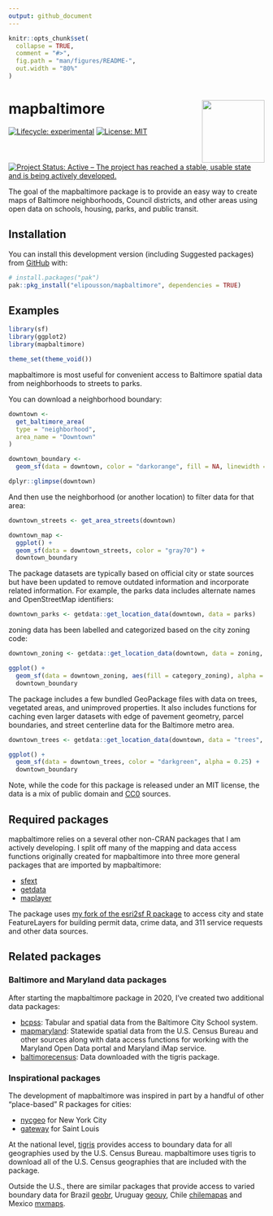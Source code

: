 ```yaml
---
output: github_document
---
```


<!-- README.md is generated from README.Rmd. Please edit that file -->

```r
knitr::opts_chunk$set(
  collapse = TRUE,
  comment = "#>",
  fig.path = "man/figures/README-",
  out.width = "80%"
)
```

# mapbaltimore <img src="man/figures/logo.png" align="right" height="123"/>

<!-- badges: start -->
[![Lifecycle: experimental](https://img.shields.io/badge/lifecycle-experimental-orange.svg)](https://lifecycle.r-lib.org/articles/stages.html#experimental)
[![License: MIT](https://img.shields.io/badge/License-MIT-yellow.svg)](https://opensource.org/licenses/MIT)
[![Project Status: Active – The project has reached a stable, usable state and is being actively developed.](https://www.repostatus.org/badges/latest/active.svg)](https://www.repostatus.org/#active)
<!-- badges: end -->

The goal of the mapbaltimore package is to provide an easy way to create maps of Baltimore neighborhoods, Council districts, and other areas using open data on schools, housing, parks, and public transit.

## Installation

You can install this development version (including Suggested packages) from [GitHub](https://github.com/) with:

``` r
# install.packages("pak")
pak::pkg_install("elipousson/mapbaltimore", dependencies = TRUE)
```

## Examples

```r
library(sf)
library(ggplot2)
library(mapbaltimore)

theme_set(theme_void())
```

mapbaltimore is most useful for convenient access to Baltimore spatial data from neighborhoods to streets to parks.

You can download a neighborhood boundary:

```r
downtown <-
  get_baltimore_area(
  type = "neighborhood",
  area_name = "Downtown"
)

downtown_boundary <-
  geom_sf(data = downtown, color = "darkorange", fill = NA, linewidth = 0.75, linetype = "dashed")

dplyr::glimpse(downtown)
```

And then use the neighborhood (or another location) to filter data for that area:

```r
downtown_streets <- get_area_streets(downtown)

downtown_map <-
  ggplot() +
  geom_sf(data = downtown_streets, color = "gray70") +
  downtown_boundary
```

The package datasets are typically based on official city or state sources but have been updated to remove outdated information and incorporate related information. For example, the parks data includes alternate names and OpenStreetMap identifiers:

```r
downtown_parks <- getdata::get_location_data(downtown, data = parks)
```
zoning data has been labelled and categorized based on the city zoning code:

```r
downtown_zoning <- getdata::get_location_data(downtown, data = zoning, dist = 500, unit = "m")

ggplot() +
  geom_sf(data = downtown_zoning, aes(fill = category_zoning), alpha = 0.3) +
  downtown_boundary
```

The package includes a few bundled GeoPackage files with data on trees, vegetated areas, and unimproved properties. It also includes functions for caching even larger datasets with edge of pavement geometry, parcel boundaries, and street centerline data for the Baltimore metro area.

```r
downtown_trees <- getdata::get_location_data(downtown, data = "trees", package = "mapbaltimore", dist = 100, unit = "m")

ggplot() +
  geom_sf(data = downtown_trees, color = "darkgreen", alpha = 0.25) +
  downtown_boundary
```

Note, while the code for this package is released under an MIT license, the data is a mix of public domain and [CC0](https://creativecommons.org/publicdomain/zero/1.0/) sources.

## Required packages

mapbaltimore relies on a several other non-CRAN packages that I am actively developing. I split off many of the mapping and data access functions originally created for mapbaltimore into three more general packages that are imported by mapbaltimore:

-   [sfext](https://elipousson.github.io/sfext/)
-   [getdata](https://elipousson.github.io/getdata/)
-   [maplayer](https://elipousson.github.io/maplayer/)

The package uses [my fork of the esri2sf R package](https://github.com/elipousson/esri2sf/) to access city and state FeatureLayers for building permit data, crime data, and 311 service requests and other data sources.

## Related packages
### Baltimore and Maryland data packages

After starting the mapbaltimore package in 2020, I've created two additional data packages:

-   [bcpss](https://elipousson.github.io/bcpss/): Tabular and spatial data from the Baltimore City School system.
-   [mapmaryland](https://elipousson.github.io/mapmaryland/): Statewide spatial data from the U.S. Census Bureau and other sources along with data access functions for working with the Maryland Open Data portal and Maryland iMap service.
-   [baltimorecensus](https://elipousson.github.io/baltimorecensus/): Data downloaded with the tigris package.

### Inspirational packages

The development of mapbaltimore was inspired in part by a handful of other "place-based" R packages for cities:

-   [nycgeo](https://nycgeo.mattherman.info/index.html) for New York City
-   [gateway](https://github.com/slu-openGIS/gateway) for Saint Louis

At the national level, [tigris](https://github.com/walkerke/tigris) provides access to boundary data for all geographies used by the U.S. Census Bureau. mapbaltimore uses tigris to download all of the U.S. Census geographies that are included with the package.

Outside the U.S., there are similar packages that provide access to varied boundary data for Brazil [geobr](https://github.com/ipeaGIT/geobr), Uruguay [geouy](https://github.com/RichDeto/geouy), Chile [chilemapas](https://github.com/pachamaltese/chilemapas) and Mexico [mxmaps](https://github.com/diegovalle/mxmaps).
